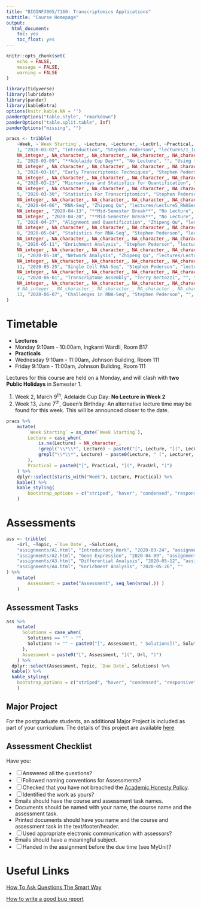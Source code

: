 ```yaml
---
title: "BIOINF3005/7160: Transcriptomics Applications"
subtitle: "Course Homepage"
output: 
  html_document:
    toc: yes
    toc_float: yes
---
```


```r
knitr::opts_chunk$set(
    echo = FALSE,
    message = FALSE,
    warning = FALSE
)
```

```r
library(tidyverse)
library(lubridate)
library(pander)
library(kableExtra)
options(knitr.kable.NA = '')
panderOptions("table.style", "rmarkdown")
panderOptions("table.split.table", Inf)
panderOptions("missing", "")
```

```r
pracs <- tribble(
    ~Week, ~`Week Starting`, ~Lecture, ~Lecturer, ~LecUrl, ~Practical, ~PracUrl,
    1, "2020-03-02", "Introduction", "Stephen Pederson", "lectures/1_Introduction.pdf", "Introduction to R and `rmarkdown`", "practicals/1_IntroR.html",
    NA_integer_, NA_character_, NA_character_, NA_character_, NA_character_, "Manipulating Text in R", "practicals/1_Using_stringr.html",
    2, "2020-03-09", "**Adelaide Cup Day**", "No Lecture", "", "Using the tidyverse", "practicals/2_Tidyverse.html",
    NA_integer_, NA_character_, NA_character_, NA_character_, NA_character_, "Plotting Data with the `tidyverse`", "practicals/2.2_Tidyverse.html",
    3, "2020-03-16", "Early Transcriptomic Techniques", "Stephen Pederson", "lectures/2_EarlyTranscriptomics.pdf", "Data Types in R", "practicals/3.1_DataTypes.html",
    NA_integer_, NA_character_, NA_character_, NA_character_, NA_character_, "Additional Visualisation", "practicals/3.2_MoreVisualisation.html",
    4, "2020-03-23", "Microarrays and Statistics for Quantification", "Stephen Pederson", "lectures/3_MicroarrayTechnology.pdf", "The Bioconductor Project", "practicals/4.1_Bioconductor.html",
    NA_integer_, NA_character_, NA_character_, NA_character_, NA_character_, "Genomic Ranges", "practicals/4.2_GenomicRanges.html",
    5, "2020-03-30", "Statistics For Transcriptomics", "Stephen Pederson", "lectures/4_Statistics.pdf", "Basic Statistics in R", "practicals/5.1_Statistics.html",
    NA_integer_, NA_character_, NA_character_, NA_character_, NA_character_, "Differential Expression", "practicals/5.2_MoreStatistics.html",
    6, "2020-04-06", "RNA-Seq", "Zhipeng Qu", "lectures/Lecture5_RNASeq_ZQ_2020.pdf", "Using Limma For Differential Expression", "practicals/6.1_Limma.html",
    NA_integer_, "2020-04-13", "**Mid-Semester Break**", "No Lecture", "", "", "",
    NA_integer_, "2020-04-20", "**Mid-Semester Break**", "No Lecture", "", "", "",
    7, "2020-04-27", "Alignment and Quantification", "Zhipeng Qu", "lectures/Lecture6_Alignment_Quantification_ZQ_2020.pdf", "More Complex Designs", "practicals/7.1_More_Complex_Designs.html",
    NA_integer_, NA_character_, NA_character_, NA_character_, NA_character_, "More Complex Designs (2)", "practicals/7.2_More_Complex_Designs2.html",
    8, "2020-05-04", "Statistics for RNA-Seq", "Stephen Pederson", "lectures/7_Stats_For_RNASeq.pdf", "Alignments and Visualisation", "practicals/8.1_Alignments.html",
    NA_integer_, NA_character_, NA_character_, NA_character_, NA_character_, "Alignments and Visualisation", "practicals/8.2_Scripting_Alignments.html",
    9, "2020-05-11", "Enrichment Analysis", "Stephen Pederson", "lectures/8_EnrichmentTesting.pdf", "Differential Expression Using edgeR", "practicals/9.1_edgeR.html",
    NA_integer_, NA_character_, NA_character_, NA_character_, NA_character_, "Enrichment Strategies", "practicals/9.2_EnrichmentAnalysis.html",
    10, "2020-05-18", "Network Analysis", "Zhipeng Qu", "lectures/Lecture10_Network_Analysis_ZQ_2020.pdf", "WGCNA_part1", "practicals/10.1_WGCNA_part1.html",
    NA_integer_, NA_character_, NA_character_, NA_character_, NA_character_, "WGCNA_part2", "practicals/10.2_WGCNA_part2.html",
    11, "2020-05-25", "Single Cell RNA-Seq", "Stephen Pederson", "lectures/10_scRNA.pdf", "scRNA", "",
    NA_integer_, NA_character_, NA_character_, NA_character_, NA_character_, "scRNA", "",
    12, "2020-06-01", "Transcriptome Assembly", "Terry Bertozzi", "", "Using StringTie to Define New Transcripts", "",
    NA_integer_, NA_character_, NA_character_, NA_character_, NA_character_, "Checking the Quality of a Transcriptome Assembly", "",
    # NA_integer_, NA_character_, NA_character_, NA_character_, NA_character_, "Using Git with RStudio", "",
    13, "2020-06-07", "Challenges in RNA-Seq", "Stephen Pederson", "", "", ""
)
```



# Timetable

- **Lectures**
- Monday 9:10am - 10:00am, Ingkarni Wardli, Room B17
- **Practicals**
- Wednesday 9:10am - 11:00am, Johnson Building, Room 111
- Friday 9:10am - 11:00am, Johnson Building, Room 111

Lectures for this course are held on a Monday, and will clash with **two Public Holidays** in Semester 1.

1. Week 2, March 9^th^, Adelaide Cup Day: **No Lecture in Week 2**
2. Week 13, June 7^th^, Queen's Birthday: An alternative lecture time may be found for this week. This will be announced closer to the date.


```r
pracs %>%
    mutate(
        `Week Starting` = as_date(`Week Starting`), 
        Lecture = case_when(
            is.na(Lecture) ~ NA_character_,
            !grepl("\\*\\*", Lecture) ~ paste0("[", Lecture, "](", LecUrl, ")", " (", Lecturer, ")"),
            grepl("\\*\\*", Lecture) ~ paste0(Lecture, " (", Lecturer, ")")
        ),
        Practical = paste0("[", Practical, "](", PracUrl, ")")
    ) %>%
    dplyr::select(starts_with("Week"), Lecture, Practical) %>%
    kable() %>%
    kable_styling(
        bootstrap_options = c("striped", "hover", "condensed", "responsive")
    )   
```



# Assessments

```r
ass <- tribble(
    ~Url, ~Topic, ~`Due Date`, ~Solutions,
    "assignments/A1.html", "Introductory Work", "2020-03-24", "assignments/A1_Solutions.html",
    "assignments/A2.html", "Gene Expression", "2020-04-09", "assignments/A2_Solutions.html",
    "assignments/A3.html", "Differential Analysis", "2020-05-12", "assignments/A3_Solutions.html",
    "assignments/A4.html", "Enrichment Analysis", "2020-05-26", ""
) %>%
    mutate(
        Assessment = paste("Assessment", seq_len(nrow(.)) )
    )
```


## Assessment Tasks

```r
ass %>%
    mutate(
      Solutions = case_when(
        Solutions == "" ~ "",
        Solutions != "" ~ paste0("[", Assessment, " Solutions](", Solutions, ")")
      ),
      Assessment = paste0("[", Assessment, "](", Url, ")")
    ) %>%
  dplyr::select(Assessment, Topic, `Due Date`, Solutions) %>%
  kable() %>%
  kable_styling(
    bootstrap_options = c("striped", "hover", "condensed", "responsive")
    )   
```

## Major Project

For the postgraduate students, an additional Major Project is included as part of your curriculum.
The details of this project are available [here](assignments/MajorProject.html)

## Assessment Checklist

Have you:

- [ ] Answered all the questions?
- [ ] Followed naming conventions for Assessments?
- [ ] Checked that you have not breached the [Academic Honesty Policy](http://www.adelaide.edu.au/policies/230/).
- [ ] Identified the work as yours?
- Emails should have the course and assessment task names.
- Documents should be named with your name, the course name and the assessment task.
- Printed documents should have you name and the course and assessment task in the text/footer/header.
- [ ] Used appropriate electronic communication with assessors?
- Emails should have a meaningful subject.
- [ ] Handed in the assignment before the due time (see MyUni)?

# Useful Links

[How To Ask Questions The Smart Way](http://www.catb.org/esr/faqs/smart-questions.html)

[How to write a good bug report](https://musescore.org/en/developers-handbook/how-write-good-bug-report-step-step-instructions)

